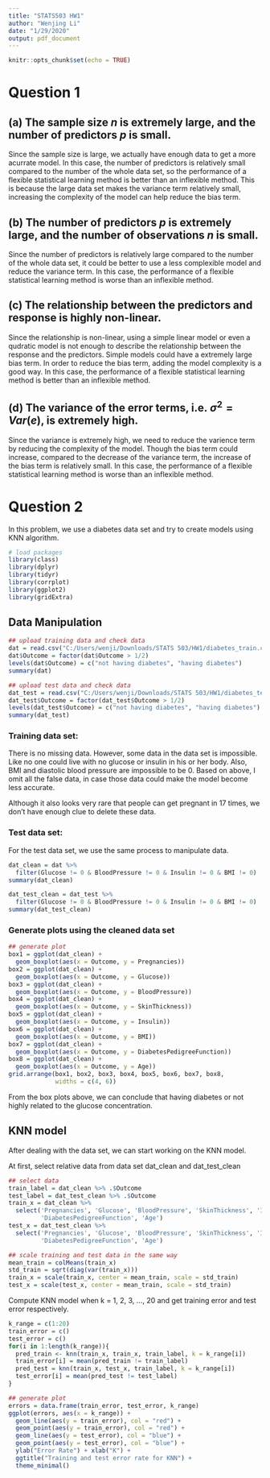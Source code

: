 ---
title: "STATS503 HW1"
author: "Wenjing Li"
date: "1/29/2020"
output: pdf_document
---

```{r setup, include=FALSE}
knitr::opts_chunk$set(echo = TRUE)
```

# Question 1

## (a) The sample size $n$ is extremely large, and the number of predictors $p$ is small.

Since the sample size is large, we actually have enough data to get a more acurrate model. In this case, the number of predictors is relatively small compared to the number of the whole data set, so the performance of a flexible statistical learning method is better than an inflexible method. This is because the large data set makes the variance term relatively small, increasing the complexity of the model can help reduce the bias term.

## (b) The number of predictors $p$ is extremely large, and the number of observations $n$ is small.

Since the number of predictors is relatively large compared to the number of the whole data set, it could be better to use a less complexible model and reduce the variance term. In this case, the performance of a flexible statistical learning method is worse than an inflexible method.

## (c) The relationship between the predictors and response is highly non-linear.

Since the relationship is non-linear, using a simple linear model or even a qudratic model is not enough to describe the relationship between the response and the predictors. Simple models could have a extremely large bias term. In order to reduce the bias term, adding the model complexity is a good way. In this case, the performance of a flexible statistical learning method is better than an inflexible method.

## (d) The variance of the error terms, i.e. $\sigma^2 = Var(e)$, is extremely high.
Since the variance is extremely high, we need to reduce the varience term by reducing the complexity of the model. Though the bias term could increase, compared to the decrease of the variance term, the increase of the bias term is relatively small. In this case, the performance of a flexible statistical learning method is worse than an inflexible method.

\pagebreak

# Question 2

In this problem, we use a diabetes data set and try to create models using KNN algorithm.

```{r,echo=FALSE, warning=FALSE, message=FALSE}
# load packages
library(class)
library(dplyr)
library(tidyr)
library(corrplot)
library(ggplot2)
library(gridExtra)
```

## Data Manipulation

```{r}

## upload training data and check data
dat = read.csv("C:/Users/wenji/Downloads/STATS 503/HW1/diabetes_train.csv")
dat$Outcome = factor(dat$Outcome > 1/2)
levels(dat$Outcome) = c("not having diabetes", "having diabetes")
summary(dat)

## upload test data and check data
dat_test = read.csv("C:/Users/wenji/Downloads/STATS 503/HW1/diabetes_test.csv")
dat_test$Outcome = factor(dat_test$Outcome > 1/2)
levels(dat_test$Outcome) = c("not having diabetes", "having diabetes")
summary(dat_test)

```

### Training data set:
 
There is no missing data. However, some data in the data set is impossible. Like no one could live with no glucose or insulin in his or her body. Also, BMI and diastolic blood pressure are impossible to be 0. Based on above, I omit all the false data, in case those data could make the model become less accurate.

Although it also looks very rare that people can get pregnant in 17 times, we don't have enough clue to delete these data.

### Test data set:

For the test data set, we use the same process to manipulate data.

```{r}
dat_clean = dat %>%
  filter(Glucose != 0 & BloodPressure != 0 & Insulin != 0 & BMI != 0)
summary(dat_clean)

dat_test_clean = dat_test %>%
  filter(Glucose != 0 & BloodPressure != 0 & Insulin != 0 & BMI != 0)
summary(dat_test_clean)

```

### Generate plots using the cleaned data set

```{r}

## generate plot
box1 = ggplot(dat_clean) + 
  geom_boxplot(aes(x = Outcome, y = Pregnancies)) 
box2 = ggplot(dat_clean) + 
  geom_boxplot(aes(x = Outcome, y = Glucose)) 
box3 = ggplot(dat_clean) + 
  geom_boxplot(aes(x = Outcome, y = BloodPressure)) 
box4 = ggplot(dat_clean) + 
  geom_boxplot(aes(x = Outcome, y = SkinThickness)) 
box5 = ggplot(dat_clean) + 
  geom_boxplot(aes(x = Outcome, y = Insulin)) 
box6 = ggplot(dat_clean) + 
  geom_boxplot(aes(x = Outcome, y = BMI)) 
box7 = ggplot(dat_clean) + 
  geom_boxplot(aes(x = Outcome, y = DiabetesPedigreeFunction)) 
box8 = ggplot(dat_clean) + 
  geom_boxplot(aes(x = Outcome, y = Age)) 
grid.arrange(box1, box2, box3, box4, box5, box6, box7, box8, 
             widths = c(4, 6))

```

From the box plots above, we can conclude that having diabetes or not highly related to the glucose concentration.

## KNN model

After dealing with the data set, we can start working on the KNN model.

At first, select relative data from data set dat_clean and dat_test_clean
```{r}

## select data
train_label = dat_clean %>% .$Outcome
test_label = dat_test_clean %>% .$Outcome
train_x = dat_clean %>%
  select('Pregnancies', 'Glucose', 'BloodPressure', 'SkinThickness', 'Insulin', 'BMI',
         'DiabetesPedigreeFunction', 'Age')
test_x = dat_test_clean %>%
  select('Pregnancies', 'Glucose', 'BloodPressure', 'SkinThickness', 'Insulin', 'BMI',
         'DiabetesPedigreeFunction', 'Age')

## scale training and test data in the same way
mean_train = colMeans(train_x)
std_train = sqrt(diag(var(train_x)))
train_x = scale(train_x, center = mean_train, scale = std_train)
test_x = scale(test_x, center = mean_train, scale = std_train)

```

Compute KNN model when k = 1, 2, 3, ..., 20 and get training error and test error respectively.

```{r}

k_range = c(1:20)
train_error = c()
test_error = c()
for(i in 1:length(k_range)){
  pred_train <- knn(train_x, train_x, train_label, k = k_range[i])
  train_error[i] = mean(pred_train != train_label)
  pred_test = knn(train_x, test_x, train_label, k = k_range[i])
  test_error[i] = mean(pred_test != test_label)
}

## generate plot
errors = data.frame(train_error, test_error, k_range)
ggplot(errors, aes(x = k_range)) + 
  geom_line(aes(y = train_error), col = "red") + 
  geom_point(aes(y = train_error), col = "red") +
  geom_line(aes(y = test_error), col = "blue") + 
  geom_point(aes(y = test_error), col = "blue") +
  ylab("Error Rate") + xlab("K") + 
  ggtitle("Training and test error rate for KNN") + 
  theme_minimal()
```
